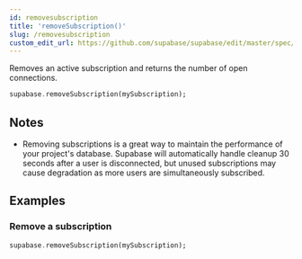 ```yaml
---
id: removesubscription
title: 'removeSubscription()'
slug: /removesubscription
custom_edit_url: https://github.com/supabase/supabase/edit/master/spec/supabase_dart_v1_legacy.yml
---
```



Removes an active subscription and returns the number of open connections.

```dart
supabase.removeSubscription(mySubscription);
```

## Notes

- Removing subscriptions is a great way to maintain the performance of your project's database. Supabase will automatically handle cleanup 30 seconds after a user is disconnected, but unused subscriptions may cause degradation as more users are simultaneously subscribed.

## Examples

### Remove a subscription

```dart
supabase.removeSubscription(mySubscription);
```
